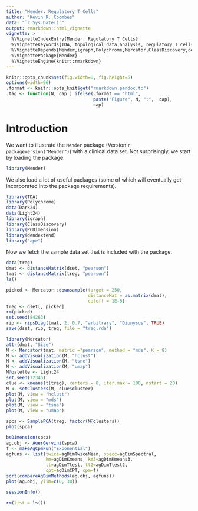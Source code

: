 ---
title: "Mender: Regulatory T Cells"
author: "Kevin R. Coombes"
data: "`r Sys.Date()`"
output: rmarkdown::html_vignette
vignette: >
  %\VignetteIndexEntry{Mender: Regulatory T Cells}
  %\VignetteKeywords{TDA, topological data analysis, regulatory T cells}
  %\VignetteDepends{Mender,igraph,Polychrome,Mercator,ClassDiscovery,dendextend,ape}
  %\VignettePackage{Mender}
  %\VignetteEngine{knitr::rmarkdown}
---

```{r opts, echo=FALSE}
knitr::opts_chunk$set(fig.width=8, fig.height=5)
options(width=96)
.format <- knitr::opts_knit$get("rmarkdown.pandoc.to")
.tag <- function(N, cap ) ifelse(.format == "html",
                                 paste("Figure", N, ":",  cap),
                                 cap)
```
# Introduction
We want to illustrate the `Mender` package (Version `r packageVersion("Mender")`)
with a clinical data set. Not surprisingly, we start by loading the package.
```{r Mender}
library(Mender)
```
We also load a lot of useful packages (some of which will eventually get incorporated
into the package requirements).
```{r libpack}
library(TDA)
library(Polychrome)
data(Dark24)
data(Light24)
library(igraph)
library(ClassDiscovery)
library(PCDimension)
library(dendextend)
library("ape")
```
Now we fetch the sample data set that is included with the package.
```{r CLL}
data(treg)
dmat <- distanceMatrix(dset, "pearson")
tmat <- distanceMatrix(treg, "pearson")
ls()
```

```{r echo=FALSE, eval = FALSE}
picked <- Mercator::downsample(target = 250, 
                               distanceMat = as.matrix(dmat),
                               cutoff = 1E-6)
treg <- dset[, picked]
rm(picked)
set.seed(84263)
rip <- ripsDiag(tmat, 2, 0.7, "arbitrary", "Dionysus", TRUE)
save(dset, rip, treg, file = "treg.rda")
```

```{r Mercator}
library(Mercator)
attr(dmat, "Size")
M <- Mercator(tmat, metric ="pearson", method = "mds", K = 8)
M <- addVisualization(M, "hclust")
M <- addVisualization(M, "tsne")
M <- addVisualization(M, "umap")
M@palette <- Light24
set.seed(72345)
clue <- kmeans(t(treg), centers = 8, iter.max = 100, nstart = 20)
M <- setClusters(M, clue$cluster)
plot(M, view = "hclust")
plot(M, view = "mds")
plot(M, view = "tsne")
plot(M, view = "umap")
```

```{r SPCA}
spca <- SamplePCA(treg, factor(M@clusters))
plot(spca)
```

```{r AG}
bsDimension(spca)
ag.obj <- AuerGervini(spca)
f <- makeAgCpmFun("Exponential")
agfuns <- list(twice=agDimTwiceMean, specc=agDimSpectral,
               km=agDimKmeans, km3=agDimKmeans3, 
               tt=agDimTtest, tt2=agDimTtest2,
               cpt=agDimCPT, cpm=f)
sort(compareAgDimMethods(ag.obj, agfuns))
plot(ag.obj, ylim=c(0, 30))
```



```{r SI}
sessionInfo()
```

```{r cleanup}
rm(list = ls())
```